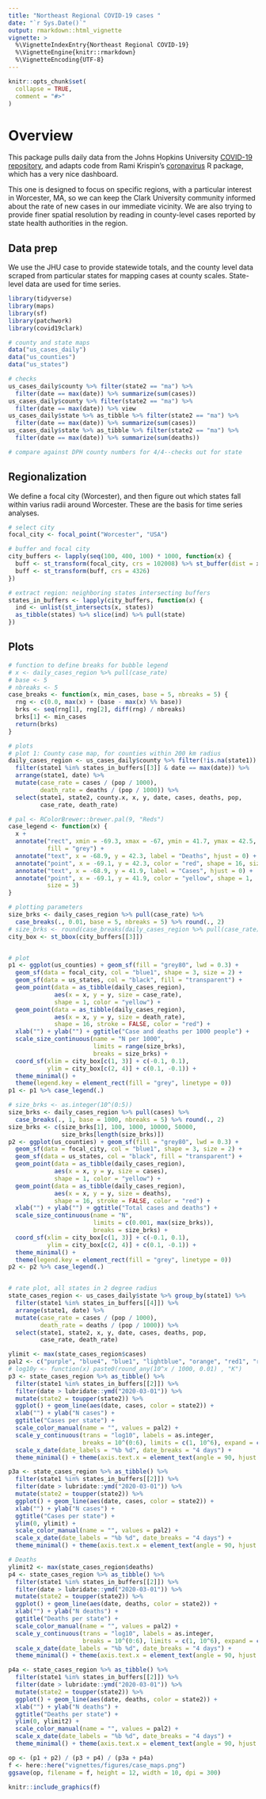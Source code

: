 ```yaml
---
title: "Northeast Regional COVID-19 cases "
date: "`r Sys.Date()`"
output: rmarkdown::html_vignette
vignette: >
  %\VignetteIndexEntry{Northeast Regional COVID-19}
  %\VignetteEngine{knitr::rmarkdown}
  %\VignetteEncoding{UTF-8}
---
```


```r
knitr::opts_chunk$set(
  collapse = TRUE,
  comment = "#>"
)
```

# Overview
This package pulls daily data from the Johns Hopkins University [COVID-19 repository](https://github.com/CSSEGISandData/COVID-19/), and adapts code from Rami Krispin's [coronavirus](https://github.com/RamiKrispin/coronavirus) R package, which has a very nice dashboard. 

This one is designed to focus on specific regions, with a particular interest in Worcester, MA, so we can keep the Clark University community informed about the rate of new cases in our immediate vicinity. We are also trying to provide finer spatial resolution by reading in county-level cases reported by state health authorities in the region.

## Data prep
We use the JHU case to provide statewide totals, and the county level data scraped from particular states for mapping cases at county scales. State-level data are used for time series.

```r
library(tidyverse)
library(maps)
library(sf)
library(patchwork)
library(covid19clark)

# county and state maps
data("us_cases_daily")
data("us_counties")
data("us_states")
```

```r
# checks
us_cases_daily$county %>% filter(state2 == "ma") %>% 
  filter(date == max(date)) %>% summarize(sum(cases))
us_cases_daily$county %>% filter(state2 == "ma") %>% 
  filter(date == max(date)) %>% view
us_cases_daily$state %>% as_tibble %>% filter(state2 == "ma") %>% 
  filter(date == max(date)) %>% summarize(sum(cases))
us_cases_daily$state %>% as_tibble %>% filter(state2 == "ma") %>% 
  filter(date == max(date)) %>% summarize(sum(deaths))

# compare against DPH county numbers for 4/4--checks out for state
```

## Regionalization
We define a focal city (Worcester), and then figure out which states fall within varius radii around Worcester. These are the basis for time series analyses. 
```r
# select city
focal_city <- focal_point("Worcester", "USA")

# buffer and focal city
city_buffers <- lapply(seq(100, 400, 100) * 1000, function(x) {
  buff <- st_transform(focal_city, crs = 102008) %>% st_buffer(dist = x)
  buff <- st_transform(buff, crs = 4326)
})

# extract region: neighboring states intersecting buffers
states_in_buffers <- lapply(city_buffers, function(x) {
  ind <- unlist(st_intersects(x, states))
  as_tibble(states) %>% slice(ind) %>% pull(state)
})
```

## Plots
```r
# function to define breaks for bubble legend
# x <- daily_cases_region %>% pull(case_rate)
# base <- 5
# nbreaks <- 5
case_breaks <- function(x, min_cases, base = 5, nbreaks = 5) {
  rng <- c(0.0, max(x) + (base - max(x) %% base))
  brks <- seq(rng[1], rng[2], diff(rng) / nbreaks)
  brks[1] <- min_cases
  return(brks)
}

# plots
# plot 1: County case map, for counties within 200 km radius
daily_cases_region <- us_cases_daily$county %>% filter(!is.na(state1)) %>% 
  filter(state1 %in% states_in_buffers[[3]] & date == max(date)) %>%
  arrange(state1, date) %>% 
  mutate(case_rate = cases / (pop / 1000), 
         death_rate = deaths / (pop / 1000)) %>% 
  select(state1, state2, county.x, x, y, date, cases, deaths, pop, 
         case_rate, death_rate)

# pal <- RColorBrewer::brewer.pal(9, "Reds")
case_legend <- function(x) {
  x + 
  annotate("rect", xmin = -69.3, xmax = -67, ymin = 41.7, ymax = 42.5, 
           fill = "grey") +
  annotate("text", x = -68.9, y = 42.3, label = "Deaths", hjust = 0) + 
  annotate("point", x = -69.1, y = 42.3, color = "red", shape = 16, size = 3) +
  annotate("text", x = -68.9, y = 41.9, label = "Cases", hjust = 0) + 
  annotate("point", x = -69.1, y = 41.9, color = "yellow", shape = 1, 
           size = 3)
}

# plotting parameters
size_brks <- daily_cases_region %>% pull(case_rate) %>% 
  case_breaks(., 0.01, base = 5, nbreaks = 5) %>% round(., 2)
# size_brks <- round(case_breaks(daily_cases_region %>% pull(case_rate)), 2)  
city_box <- st_bbox(city_buffers[[3]])


# plot
p1 <- ggplot(us_counties) + geom_sf(fill = "grey80", lwd = 0.3) +
  geom_sf(data = focal_city, col = "blue1", shape = 3, size = 2) +
  geom_sf(data = us_states, col = "black", fill = "transparent") + 
  geom_point(data = as_tibble(daily_cases_region), 
             aes(x = x, y = y, size = case_rate),
             shape = 1, color = "yellow") +
  geom_point(data = as_tibble(daily_cases_region), 
             aes(x = x, y = y, size = death_rate),
             shape = 16, stroke = FALSE, color = "red") +
  xlab("") + ylab("") + ggtitle("Case and deaths per 1000 people") +
  scale_size_continuous(name = "N per 1000", 
                        limits = range(size_brks),
                        breaks = size_brks) +
  coord_sf(xlim = city_box[c(1, 3)] + c(-0.1, 0.1),
           ylim = city_box[c(2, 4)] + c(0.1, -0.1)) +
  theme_minimal() + 
  theme(legend.key = element_rect(fill = "grey", linetype = 0))
p1 <- p1 %>% case_legend(.)

# size_brks <- as.integer(10^(0:5))
size_brks <- daily_cases_region %>% pull(cases) %>%
  case_breaks(., 1, base = 1000, nbreaks = 5) %>% round(., 2)
size_brks <- c(size_brks[1], 100, 1000, 10000, 50000, 
               size_brks[length(size_brks)])
p2 <- ggplot(us_counties) + geom_sf(fill = "grey80", lwd = 0.3) +
  geom_sf(data = focal_city, col = "blue1", shape = 3, size = 2) +
  geom_sf(data = us_states, col = "black", fill = "transparent") + 
  geom_point(data = as_tibble(daily_cases_region), 
             aes(x = x, y = y, size = cases),
             shape = 1, color = "yellow") +
  geom_point(data = as_tibble(daily_cases_region), 
             aes(x = x, y = y, size = deaths),
             shape = 16, stroke = FALSE, color = "red") +
  xlab("") + ylab("") + ggtitle("Total cases and deaths") +
  scale_size_continuous(name = "N", 
                        limits = c(0.001, max(size_brks)),
                        breaks = size_brks) +
  coord_sf(xlim = city_box[c(1, 3)] + c(-0.1, 0.1),
           ylim = city_box[c(2, 4)] + c(0.1, -0.1)) +
  theme_minimal() + 
  theme(legend.key = element_rect(fill = "grey", linetype = 0))
p2 <- p2 %>% case_legend(.)


# rate plot, all states in 2 degree radius
state_cases_region <- us_cases_daily$state %>% group_by(state1) %>%
  filter(state1 %in% states_in_buffers[[4]]) %>%
  arrange(state1, date) %>%
  mutate(case_rate = cases / (pop / 1000),
         death_rate = deaths / (pop / 1000)) %>%
  select(state1, state2, x, y, date, cases, deaths, pop,
         case_rate, death_rate)

ylimit <- max(state_cases_region$cases)
pal2 <- c("purple", "blue4", "blue1", "lightblue", "orange", "red1", "red4")
# log10y <- function(x) paste0(round_any(10^x / 1000, 0.01) , "K")
p3 <- state_cases_region %>% as_tibble() %>% 
  filter(state1 %in% states_in_buffers[[2]]) %>%
  filter(date > lubridate::ymd("2020-03-01")) %>%
  mutate(state2 = toupper(state2)) %>% 
  ggplot() + geom_line(aes(date, cases, color = state2)) +
  xlab("") + ylab("N cases") +
  ggtitle("Cases per state") +
  scale_color_manual(name = "", values = pal2) +
  scale_y_continuous(trans = "log10", labels = as.integer, 
                     breaks = 10^(0:6), limits = c(1, 10^6), expand = c(0,0)) +
  scale_x_date(date_labels = "%b %d", date_breaks = "4 days") +
  theme_minimal() + theme(axis.text.x = element_text(angle = 90, hjust = 1))

p3a <- state_cases_region %>% as_tibble() %>% 
  filter(state1 %in% states_in_buffers[[2]]) %>%
  filter(date > lubridate::ymd("2020-03-01")) %>%
  mutate(state2 = toupper(state2)) %>% 
  ggplot() + geom_line(aes(date, cases, color = state2)) +
  xlab("") + ylab("N cases") +
  ggtitle("Cases per state") +
  ylim(0, ylimit) + 
  scale_color_manual(name = "", values = pal2) +
  scale_x_date(date_labels = "%b %d", date_breaks = "4 days") +
  theme_minimal() + theme(axis.text.x = element_text(angle = 90, hjust = 1))

# Deaths
ylimit2 <- max(state_cases_region$deaths)
p4 <- state_cases_region %>% as_tibble() %>% 
  filter(state1 %in% states_in_buffers[[2]]) %>%
  filter(date > lubridate::ymd("2020-03-01")) %>%
  mutate(state2 = toupper(state2)) %>% 
  ggplot() + geom_line(aes(date, deaths, color = state2)) +
  xlab("") + ylab("N deaths") +
  ggtitle("Deaths per state") +
  scale_color_manual(name = "", values = pal2) +
  scale_y_continuous(trans = "log10", labels = as.integer, 
                     breaks = 10^(0:6), limits = c(1, 10^6), expand = c(0,0)) +
  scale_x_date(date_labels = "%b %d", date_breaks = "4 days") +
  theme_minimal() + theme(axis.text.x = element_text(angle = 90, hjust = 1))

p4a <- state_cases_region %>% as_tibble() %>% 
  filter(state1 %in% states_in_buffers[[2]]) %>%
  filter(date > lubridate::ymd("2020-03-01")) %>%
  mutate(state2 = toupper(state2)) %>% 
  ggplot() + geom_line(aes(date, deaths, color = state2)) +
  xlab("") + ylab("N deaths") +
  ggtitle("Deaths per state") +
  ylim(0, ylimit2) + 
  scale_color_manual(name = "", values = pal2) +
  scale_x_date(date_labels = "%b %d", date_breaks = "4 days") +
  theme_minimal() + theme(axis.text.x = element_text(angle = 90, hjust = 1))

op <- (p1 + p2) / (p3 + p4) / (p3a + p4a)
f <- here::here("vignettes/figures/case_maps.png")
ggsave(op, filename = f, height = 12, width = 10, dpi = 300)
```

```r
knitr::include_graphics(f)
```

